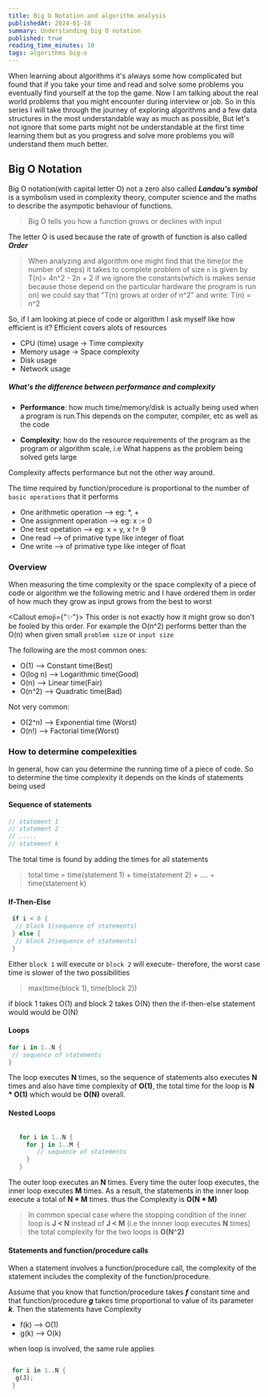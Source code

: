```yaml
---
title: Big O Notation and algorithm analysis
publishedAt: 2024-01-18
summary: Understanding big O notation
published: true
reading_time_minutes: 10
tags: algorithms big-o
---
```


When learning about algorithms it's always some how complicated but found that if you take your time and read and solve some problems
you eventually find yourself at the top the game. Now I am talking about the real world problems that you might encounter during interview or job. So in this series I will take through the journey of exploring algorithms and a few data structures
in the most understandable way as much as possible, But let's not ignore that some parts might not be understandable at the first time learning them
but as you progress and solve more problems you will understand them much better.

## Big O Notation

Big O notation(with capital letter O) not a zero also called **_Landau's symbol_** is a symbolism used in complexity
theory, computer science and the maths to describe the asympotic behaviour of functions.

> Big O tells you how a function grows or declines with input

The letter O is used because the rate of growth of function is also called **_Order_**

> When analyzing and algorithm one might find that the time(or the number of steps) it takes to complete
> problem of size `n` is given by T(n)= 4n^2 - 2n + 2 if we ignore the constants(which is makes sense because those depend
> on the particular hardware the program is run on)
> we could say that "T(n) grows at order of n^2" and write: T(n) = n^2

So, if I am looking at piece of code or algorithm I ask myself like how efficient is it? Efficient covers alots of
resources

- CPU (time) usage -> Time complexity
- Memory usage -> Space complexity
- Disk usage
- Network usage

##### What's the difference between performance and complexity

- **Performance**: how much time/memory/disk is actually being used when a program is run.This depends on the computer,
  compiler, etc as well as the code

- **Complexity**: how do the resource requirements of the program as the program or algorithm scale,
  i.e What happens as the problem being solved gets large

Complexity affects performance but not the other way around.

The time required by function/procedure is proportional to the number of `basic operations` that it performs

- One arithmetic operation --> eg: \*, +
- One assignment operation --> eg: x := 0
- One test opetation --> eg: x = y, x != 9
- One read --> of primative type like integer of float
- One write --> of primative type like integer of float

### Overview

When measuring the time complexity or the space complexity of a piece of code or algorithm we the following metric and I have ordered them in order of how much
they grow as input grows from the best to worst

<Callout emoji={"✨"}>
  This order is not exactly how it might grow so don't be fooled by this order.
  For example the O(n^2) performs better than the O(n) when given small
  ``problem size`` or ``input size``
</Callout>

The following are the most common ones:

- O(1) --> Constant time(Best)
- O(log n) --> Logarithmic time(Good)
- O(n) --> Linear time(Fair)
- O(n^2) --> Quadratic time(Bad)

Not very common:

- O(2^n) --> Exponential time (Worst)
- O(n!) --> Factorial time(Worst)

### How to determine compelexities

In general, how can you determine the running time of a piece of code. So to determine the time
complexity it depends on the kinds of statements being used

#### Sequence of statements

```rust
// statement 1
// statement 2
// .....
// statement k
```

The total time is found by adding the times for all statements

> total time = time(statement 1) + time(statement 2) + .... + time(statement k)

#### If-Then-Else

```rust
 if i < 0 {
  // block 1(sequence of statements)
 } else {
  // block 2(sequence of statements)
 }
```

Either `block 1` will execute or `block 2` will execute- therefore, the worst case time is slower
of the two possibilities

> max(time(block 1), time(block 2))

if block 1 takes O(1) and block 2 takes O(N) then the if-then-else statement would would be O(N)

#### Loops

```rust
for i in 1..N {
 // sequence of statements
}

```

The loop executes **N** times, so the sequence of statements also executes **N** times and also have time complexity of **O(1)**,
the total time for the loop is **N \* O(1)** which would be **O(N)** overall.

#### Nested Loops

```rust

   for i in 1..N {
     for j in 1..M {
        // sequence of statements
     }
   }

```

The outer loop executes an **N** times. Every time the outer loop executes, the inner loop executes **M** times.
As a result, the statements in the inner loop execute a total of **N \* M** times. thus the Complexity is **O(N \* M)**

> In common special case where the stopping condition of the inner loop is **J < N** instead of **J < M**
> (i.e the innner loop executes **N** times) the total complexity for the two loops is **O(N^2)**

#### Statements and function/procedure calls

When a statement involves a function/procedure call, the complexity of the statement includes the complexity
of the function/procedure.

Assume that you know that function/procedure takes **_f_** constant time and that function/procedure **_g_**
takes time proportional to value of its parameter **_k_**. Then the statements have Complexity

- f(k) --> O(1)
- g(k) --> O(k)

when loop is involved, the same rule applies

```rust

 for i in 1..N {
  g(J);
 }
```
